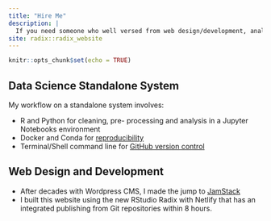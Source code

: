 ```yaml
---
title: "Hire Me"
description: |
  If you need someone who well versed from web design/development, analytics and data science, I am the candidate you need to talk to. 
site: radix::radix_website
---
```


```r
knitr::opts_chunk$set(echo = TRUE)
```


## Data Science Standalone System
My workflow on a standalone system involves:

- R and Python for cleaning, pre- processing and analysis in a Jupyter Notebooks environment 
- Docker and Conda for [reproducibility](reproducibility.html) 
- Terminal/Shell command line for [GitHub version control](common-mistakes-in-using-github.html) 

## Web Design and Development

- After decades with Wordpress CMS, I made the jump to  [JamStack](https://hireyap.netlify.com/blog/from-lamp-to-jam)
- I built this website using the new RStudio Radix with Netlify that has an integrated publishing from Git repositories within 8 hours.  


